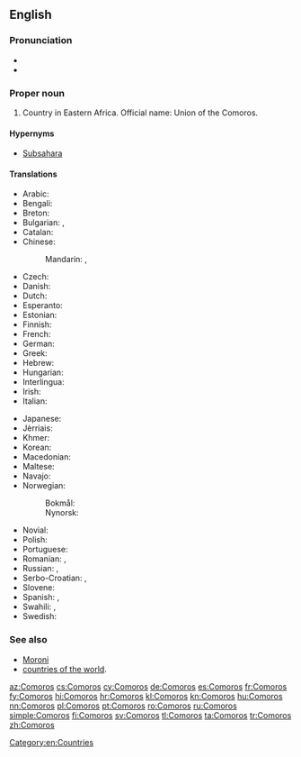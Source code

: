 ==English==
{{wikipedia}}

===Pronunciation===
* {{IPA|/ˈkam.ə.ɹoʊz/|lang=en}}
* {{audio|En-us-Comoros.ogg|Audio (US)|lang=en}}

===Proper noun===
{{en-proper noun}}

# Country in Eastern Africa. Official name: Union of the Comoros.

====Hypernyms====
*[[Subsahara]]

====Translations====
{{trans-top|country in Eastern Africa}}
* Arabic: {{t|ar|جزر القمر|f-p|tr=juzur al-qámar}}
* Bengali: {{t|bn|কোমোরোস}}
* Breton: {{t|br|Komorez}}
* Bulgarian: {{qualifier|Komori}} {{t|bg|Комори|p|sc=Cyrl}}, {{qualifier|Komorski ostrovi}} {{t|bg|Коморски острови|p|sc=Cyrl}}
* Catalan: {{t+|ca|Comores}}
* Chinese:
*: Mandarin: {{t+|cmn|科摩羅|sc=Hani}}, {{t|cmn|科摩罗|tr=Kēmóluó|sc=Hani}}
* Czech: {{t+|cs|Komory|m-p}}
* Danish: {{t|da|Comorerne}}
* Dutch: {{t+|nl|Comoren}}
* Esperanto: {{t|eo|Komoroj}}
* Estonian: {{t|et|Komoorid}}
* Finnish: {{t+|fi|Komorit}}
* French: {{t+|fr|Comores}}
* German: {{t+|de|Komoren}}
* Greek: {{t+|el|Κομόρες}}
* Hebrew: {{t|he|קומורו|tr=qomoro|sc=Hebr}}
* Hungarian: {{t+|hu|Comore-szigetek}}
* Interlingua: {{t|ia|Comoras}}
* Irish: {{t|ga|Oileáin Chomóra|m}}
* Italian: {{t|it|Comore}}
{{trans-mid}}
* Japanese: {{t+|ja|コモロ|tr=Komoro}}
* Jèrriais: {{t|roa-jer|Comores|f-p}}
* Khmer: {{t+|km|កូម័រ|tr=ko mour|sc=Khmr}}
* Korean: {{t+|ko|코모로|sc=Kore}}
* Macedonian: {{t+|mk|Комори|m-p|tr=Kómori}}
* Maltese: {{t|mt|Komoros|alt=il-Komoros}}
* Navajo: {{t|nv|Ooljééʼ Bikéyah Yázhí}}
* Norwegian:
*: Bokmål: {{t+|no|Komorene}}
*: Nynorsk: {{t+|nn|Komorane}}
* Novial: {{t|nov|Komoros}}
* Polish: {{t+|pl|Komory}}
* Portuguese: {{t+|pt|Comores}}
* Romanian: {{t|ro|Comore}}, {{t|ro|Insulele Comore}}
* Russian: {{t|ru|Коморские острова|m-p|tr=Komórskije ostrová}}, {{t|ru|Коморы|m-p|tr=Komóry}}
* Serbo-Croatian: {{t+|sh|Komori|m}}, {{t|sh|Komorska Ostrva|n-p}}
* Slovene: {{t|sl|Komóri|m-p}}
* Spanish: {{t+|es|Comores}}, {{t+|es|Comoras|f}}
* Swahili: {{t+|sw|Visiwa vya Ngazija}}, {{t|sw|Visiwa vya Komoro}}
* Swedish: {{t+|sv|Comorerna}}
{{trans-bottom}}

===See also===
* [[Moroni]]
* [[Appendix:Countries of the world|countries of the world]].
{{projectlinks
|wikipedia
|source
|page2=CIA World Fact Book, 2004/Comoros
|label2=Comoros, CIA World Fact Book 2004
|commons
|commons
|page4=Atlas of Comoros
|news
|page5=Portal:Comoros
}}

[[Category:en:Countries]]

[[az:Comoros]]
[[cs:Comoros]]
[[cy:Comoros]]
[[de:Comoros]]
[[es:Comoros]]
[[fr:Comoros]]
[[fy:Comoros]]
[[hi:Comoros]]
[[hr:Comoros]]
[[kl:Comoros]]
[[kn:Comoros]]
[[hu:Comoros]]
[[nn:Comoros]]
[[pl:Comoros]]
[[pt:Comoros]]
[[ro:Comoros]]
[[ru:Comoros]]
[[simple:Comoros]]
[[fi:Comoros]]
[[sv:Comoros]]
[[tl:Comoros]]
[[ta:Comoros]]
[[tr:Comoros]]
[[zh:Comoros]]